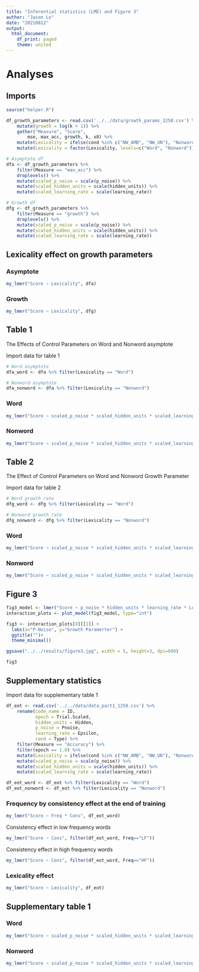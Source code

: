 ```yaml
---
title: "Inferential statistics (LME) and Figure 3"
author: "Jason Lo"
date: "20210812"
output:
  html_document:
    df_print: paged
    theme: united
---
```


# Analyses {.tabset}

## Imports
```r
source("helper.R")

df_growth_parameters <- read.csv('../../data/growth_params_1250.csv') %>%
    mutate(growth = log(k + 1)) %>%
    gather("Measure", "Score",
        mse, max_acc, growth, k, x0) %>% 
    mutate(Lexicality = ifelse(cond %in% c("NW_AMB", "NW_UN"), "Nonword", "Word")) %>% 
    mutate(Lexicality = factor(Lexicality, levels=c("Word", "Nonword")))

# Asymptote df
dfa <- df_growth_parameters %>% 
    filter(Measure == "max_acc") %>%
    droplevels() %>% 
    mutate(scaled_p_noise = scale(p_noise)) %>% 
    mutate(scaled_hidden_units = scale(hidden_units)) %>% 
    mutate(scaled_learning_rate = scale(learning_rate))

# Growth df
dfg <- df_growth_parameters %>% 
    filter(Measure == "growth") %>%
    droplevels() %>% 
    mutate(scaled_p_noise = scale(p_noise)) %>% 
    mutate(scaled_hidden_units = scale(hidden_units)) %>% 
    mutate(scaled_learning_rate = scale(learning_rate))
```

## Lexicality effect on growth parameters

### Asymptote
```r
my_lmer("Score ~ Lexicality", dfa)
```

### Growth
```r
my_lmer("Score ~ Lexicality", dfg)
```

## Table 1
The Effects of Control Parameters on Word and Nonword asymptote  

Import data for table 1
```r
# Word asymptote
dfa_word <- dfa %>% filter(Lexicality == "Word")

# Nonword asymptote
dfa_nonword <- dfa %>% filter(Lexicality == "Nonword")

```

### Word
```r
my_lmer("Score ~ scaled_p_noise * scaled_hidden_units * scaled_learning_rate", dfa_word)
```

### Nonword
```r
my_lmer("Score ~ scaled_p_noise * scaled_hidden_units * scaled_learning_rate", dfa_nonword)
```





## Table 2
The Effect of Control Parameters on Word and Nonword Growth Parameter 

Import data for table 2
```r
# Word growth rate
dfg_word <- dfg %>% filter(Lexicality == "Word")

# Nonword growth rate
dfg_nonword <- dfg %>% filter(Lexicality == "Nonword")
```

### Word
```r
my_lmer("Score ~ scaled_p_noise * scaled_hidden_units * scaled_learning_rate", dfg_word)
```

### Nonword
```r
my_lmer("Score ~ scaled_p_noise * scaled_hidden_units * scaled_learning_rate", dfg_nonword)
```


## Figure 3

```r
fig3_model <- lmer("Score ~ p_noise * hidden_units * learning_rate * Lexicality + (1|code_name)", dfg)
interaction_plots <- plot_model(fig3_model, type="int")

fig3 <- interaction_plots[8][[1]] + 
  labs(x="P-Noise", y="Growth Paramerter") +
  ggtitle("")+
  theme_minimal()

ggsave("../../results/figure3.jpg", width = 5, height=3, dpi=600)

fig3
```

## Supplementary statistics

Import data for supplementary table 1
```r
df_eot <- read.csv('../../data/data_part1_1250.csv') %>%
    rename(code_name = ID,
           epoch = Trial.Scaled,
           hidden_units = Hidden,
           p_noise = Pnoise,
           learning_rate = Epsilon,
           cond = Type) %>% 
    filter(Measure == "Accuracy") %>% 
    filter(epoch == 1.0) %>% 
    mutate(Lexicality = ifelse(cond %in% c("NW_AMB", "NW_UN"), "Nonword", "Word")) %>% 
    mutate(scaled_p_noise = scale(p_noise)) %>% 
    mutate(scaled_hidden_units = scale(hidden_units)) %>% 
    mutate(scaled_learning_rate = scale(learning_rate))

df_eot_word <- df_eot %>% filter(Lexicality == "Word")
df_eot_nonword <- df_eot %>% filter(Lexicality == "Nonword")
```

### Frequency by consistency effect at the end of training
```r
my_lmer("Score ~ Freq * Cons", df_eot_word)
```

Consistency effect in low frequency words
```r
my_lmer("Score ~ Cons", filter(df_eot_word, Freq=="LF"))
```
Consistency effect in high frequency words
```r
my_lmer("Score ~ Cons", filter(df_eot_word, Freq=="HF"))
```
### Lexicality effect
```r
my_lmer("Score ~ Lexicality", df_eot)
```



## Supplementary table 1


### Word
```r
my_lmer("Score ~ scaled_p_noise * scaled_hidden_units * scaled_learning_rate", df_eot_word)
```

### Nonword
```r
my_lmer("Score ~ scaled_p_noise * scaled_hidden_units * scaled_learning_rate", df_eot_nonword)
```
